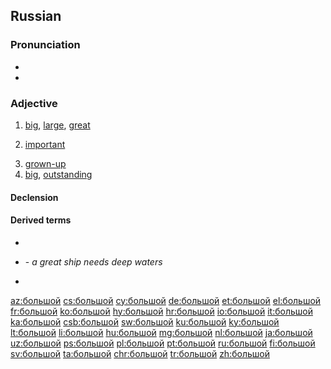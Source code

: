 ==Russian==

===Pronunciation===
* {{ru-IPA|большо́й}}
* {{audio|Ru-большой.ogg|Audio|lang=ru}}

===Adjective===
{{ru-adj|большо́й|бо́льше|comp2=бо́льший|наибо́льший}}

# [[big]], [[large]], [[great]]
#: {{ux|ru|большой [[зал]]|large hall|inline=1}}
#: {{ux|ru|большая [[буква]]|[[capital letter]]|inline=1}}
#: {{ux|ru|большая [[дорога]]|highroad, highway, main road|inline=1}}
#: {{ux|ru|большой [[мальчик]]|[[big]] [[boy]]|inline=1}}
#: {{ux|ru|большая [[Москва]]|[[Greater]] [[Moscow]]|inline=1}}
#: {{ux|ru|большой [[Лондон]]|Greater London|inline=1}}
#: {{ux|ru|большой [[палец]] [[правый|правой]] [[рука|руки]]|[[right]] [[thumb]]|inline=1}}
#: {{ux|ru|большой [[палец]] левой ноги|left big toe|inline=1}}
#: {{ux|ru|большой [[театр]]|[[Bolshoi]] [[theatre|Theatre]]|inline=1}}
#: {{ux|ru|большое [[спасибо]]|[[thank you very much]], [[greeting]]s|inline=1}}
#: {{ux|ru|большой [[спорт]]|[[big-time]] [[sport]]s|inline=1}}
#: {{ux|ru|большая [[разница]]|[[great]] [[difference]]|inline=1}}
#: {{ux|ru|большая [[победа]]|great [[victory]]|inline=1}}
#: {{ux|ru|большое [[число]]|great / large number|inline=1}}
#: {{ux|ru|большой [[промежуток]]|wide interval|inline=1}}
#: {{ux|ru|большое [[знакомство]]|wide range of acquaintances|inline=1}}
# [[important]]
#: {{ux|ru|большой [[начальник]]|(colloq.) [[big shot]], [[honcho]]|inline=1}}
# [[grown-up]]
# [[big]], [[outstanding]]
#: {{ux|ru|большой [[любитель]]|big [[fan#English|fan]]|inline=1}}
#: {{ux|ru|большой [[лгун]]|big [[liar#English|liar]]|inline=1}}

====Declension====
{{ru-decl-adj|большо́й|b:вели́к}}
{{ru-adj-old|большо́й|b:вели́к}}

====Derived terms====
* {{l|ru|де́лать больши́е глаза́}}
* {{l|ru|большо́му кораблю́ большо́е пла́вание}} - ''a great ship needs deep waters''
* {{l|ru|большо́й пожа́р|g=m}}

[[az:большой]]
[[cs:большой]]
[[cy:большой]]
[[de:большой]]
[[et:большой]]
[[el:большой]]
[[fr:большой]]
[[ko:большой]]
[[hy:большой]]
[[hr:большой]]
[[io:большой]]
[[it:большой]]
[[ka:большой]]
[[csb:большой]]
[[sw:большой]]
[[ku:большой]]
[[ky:большой]]
[[lt:большой]]
[[li:большой]]
[[hu:большой]]
[[mg:большой]]
[[nl:большой]]
[[ja:большой]]
[[uz:большой]]
[[ps:большой]]
[[pl:большой]]
[[pt:большой]]
[[ru:большой]]
[[fi:большой]]
[[sv:большой]]
[[ta:большой]]
[[chr:большой]]
[[tr:большой]]
[[zh:большой]]